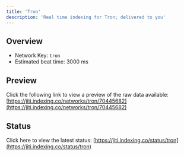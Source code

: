 ```yaml
---
title: 'Tron'
description: 'Real time indexing for Tron; delivered to you'
---
```


## Overview
- Network Key: `tron`
- Estimated beat time: 3000 ms

## Preview
Click the following link to view a preview of the raw data available: [https://jiti.indexing.co/networks/tron/70445682](https://jiti.indexing.co/networks/tron/70445682)

## Status
Click here to view the latest status: [https://jiti.indexing.co/status/tron](https://jiti.indexing.co/status/tron)
